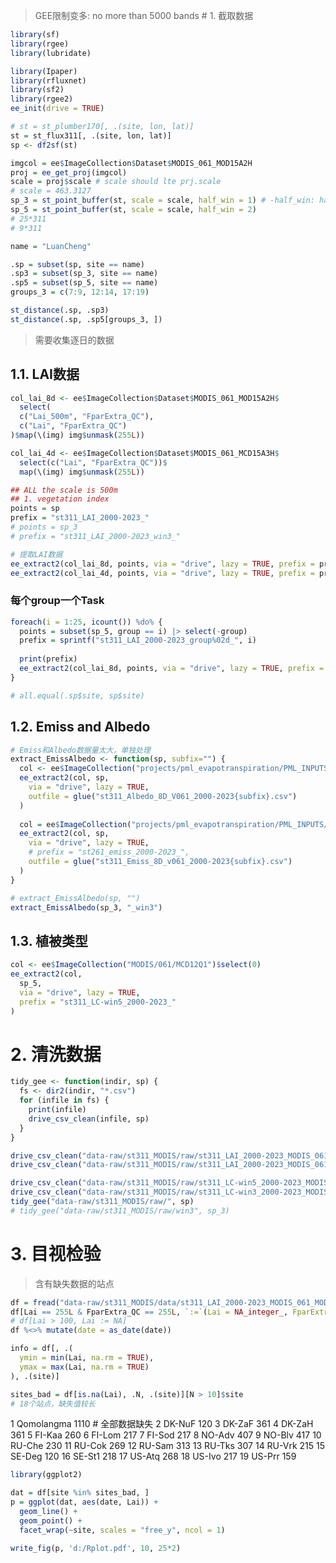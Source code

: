 > GEE限制变多: no more than 5000 bands
# 1. 截取数据

```r
library(sf)
library(rgee)
library(lubridate)

library(Ipaper)
library(rfluxnet)
library(sf2)
library(rgee2)
ee_init(drive = TRUE)
```

```r
# st = st_plumber170[, .(site, lon, lat)]
st = st_flux311[, .(site, lon, lat)]
sp <- df2sf(st)

imgcol = ee$ImageCollection$Dataset$MODIS_061_MOD15A2H
proj = ee_get_proj(imgcol)
scale = proj$scale # scale should lte prj.scale
# scale = 463.3127
sp_3 = st_point_buffer(st, scale = scale, half_win = 1) # -half_win: half_win
sp_5 = st_point_buffer(st, scale = scale, half_win = 2)
# 25*311
# 9*311
```

```r
name = "LuanCheng"

.sp = subset(sp, site == name)
.sp3 = subset(sp_3, site == name)
.sp5 = subset(sp_5, site == name)
groups_3 = c(7:9, 12:14, 17:19)

st_distance(.sp, .sp3)
st_distance(.sp, .sp5[groups_3, ])
```

> 需要收集逐日的数据

## 1.1. LAI数据

```r
col_lai_8d <- ee$ImageCollection$Dataset$MODIS_061_MOD15A2H$
  select(
  c("Lai_500m", "FparExtra_QC"),
  c("Lai", "FparExtra_QC")
)$map(\(img) img$unmask(255L))

col_lai_4d <- ee$ImageCollection$Dataset$MODIS_061_MCD15A3H$
  select(c("Lai", "FparExtra_QC"))$
  map(\(img) img$unmask(255L))
```
```r
## ALL the scale is 500m
## 1. vegetation index
points = sp
prefix = "st311_LAI_2000-2023_"
# points = sp_3
# prefix = "st311_LAI_2000-2023_win3_"

# 提取LAI数据
ee_extract2(col_lai_8d, points, via = "drive", lazy = TRUE, prefix = prefix)
ee_extract2(col_lai_4d, points, via = "drive", lazy = TRUE, prefix = prefix)
```

### 每个group一个Task
```r
foreach(i = 1:25, icount()) %do% {
  points = subset(sp_5, group == i) |> select(-group)
  prefix = sprintf("st311_LAI_2000-2023_group%02d_", i)
  
  print(prefix)
  ee_extract2(col_lai_8d, points, via = "drive", lazy = TRUE, prefix = prefix)
}

# all.equal(.sp$site, sp$site)
```


## 1.2. Emiss and Albedo

```r
# Emiss和Albedo数据量太大，单独处理
extract_EmissAlbedo <- function(sp, subfix="") {
  col <- ee$ImageCollection("projects/pml_evapotranspiration/PML_INPUTS/MODIS/Albedo_interp_8d_v3_061")$select(0)
  ee_extract2(col, sp,
    via = "drive", lazy = TRUE,
    outfile = glue("st311_Albedo_8D_V061_2000-2023{subfix}.csv")
  )
  
  col = ee$ImageCollection("projects/pml_evapotranspiration/PML_INPUTS/MODIS/Emiss_interp_8d")$select(0)
  ee_extract2(col, sp,
    via = "drive", lazy = TRUE,
    # prefix = "st261_emiss_2000-2023_",
    outfile = glue("st311_Emiss_8D_v061_2000-2023{subfix}.csv")
  )
}

# extract_EmissAlbedo(sp, "")
extract_EmissAlbedo(sp_3, "_win3")
```

## 1.3. 植被类型

```r
col <- ee$ImageCollection("MODIS/061/MCD12Q1")$select(0)
ee_extract2(col,
  sp_5,
  via = "drive", lazy = TRUE,
  prefix = "st311_LC-win5_2000-2023_"
)
```

# 2. 清洗数据

```r
tidy_gee <- function(indir, sp) {
  fs <- dir2(indir, "*.csv")
  for (infile in fs) {
    print(infile)
    drive_csv_clean(infile, sp)
  }
}

drive_csv_clean("data-raw/st311_MODIS/raw/st311_LAI_2000-2023_MODIS_061_MOD15A2H.csv", sp)
drive_csv_clean("data-raw/st311_MODIS/raw/st311_LAI_2000-2023_MODIS_061_MCD15A3H.csv", sp)

drive_csv_clean("data-raw/st311_MODIS/raw/st311_LC-win5_2000-2023_MODIS_061_MCD12Q1.csv", sp_5)
drive_csv_clean("data-raw/st311_MODIS/raw/st311_LC-win3_2000-2023_MODIS_061_MCD12Q1.csv", sp_3)
tidy_gee("data-raw/st311_MODIS/raw/", sp)
# tidy_gee("data-raw/st311_MODIS/raw/win3", sp_3)
```

# 3. 目视检验

> 含有缺失数据的站点
```r
df = fread("data-raw/st311_MODIS/data/st311_LAI_2000-2023_MODIS_061_MOD15A2H.csv")
df[Lai == 255L & FparExtra_QC == 255L, `:=`(Lai = NA_integer_, FparExtra_QC = NA_integer_)]
# df[Lai > 100, Lai := NA]
df %<>% mutate(date = as_date(date))

info = df[, .(
  ymin = min(Lai, na.rm = TRUE),
  ymax = max(Lai, na.rm = TRUE)
), .(site)]

sites_bad = df[is.na(Lai), .N, .(site)][N > 10]$site
# 18个站点，缺失值较长
```

 1 Qomolangma  1110 # 全部数据缺失
 2 DK-NuF       120
 3 DK-ZaF       361
 4 DK-ZaH       361
 5 FI-Kaa       260
 6 FI-Lom       217
 7 FI-Sod       217
 8 NO-Adv       407
 9 NO-Blv       417
10 RU-Che       230
11 RU-Cok       269
12 RU-Sam       313
13 RU-Tks       307
14 RU-Vrk       215
15 SE-Deg       120
16 SE-St1       218
17 US-Atq       268
18 US-Ivo       217
19 US-Prr       159

```r
library(ggplot2)

dat = df[site %in% sites_bad, ]
p = ggplot(dat, aes(date, Lai)) + 
  geom_line() + 
  geom_point() + 
  facet_wrap(~site, scales = "free_y", ncol = 1)

write_fig(p, 'd:/Rplot.pdf', 10, 25*2)
```
